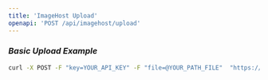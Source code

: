 ```yaml
---
title: 'ImageHost Upload'
openapi: 'POST /api/imagehost/upload'
---
```


### ***Basic Upload Example***
```bash
curl -X POST -F "key=YOUR_API_KEY" -F "file=@YOUR_PATH_FILE"  "https://haunt.gg/api/imagehost/upload"
```